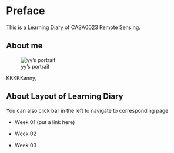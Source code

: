 

# Preface {.unnumbered}

This is a Learning Diary of CASA0023 Remote Sensing.

## About me

![yy's portrait](/img/IMG_5276.JPG)

KKKKKenny, 

## About Layout of Learning Diary

You can also click bar in the left to navigate to corresponding page

- Week 01 (put a link here)

- Week 02

- Week 03
